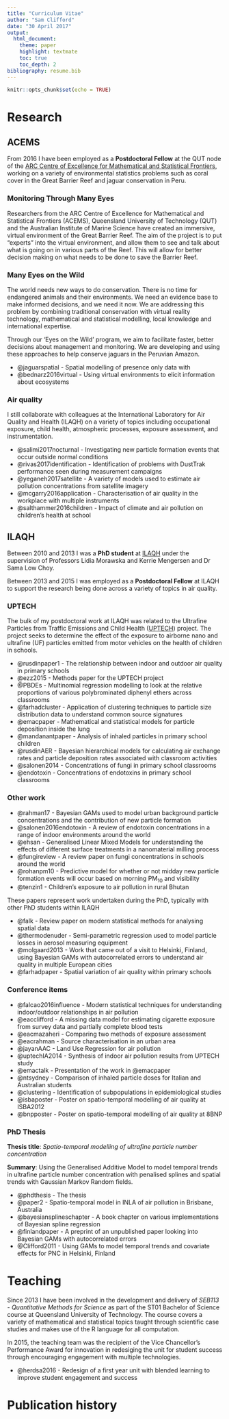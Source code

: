 ```yaml
---
title: "Curriculum Vitae"
author: "Sam Clifford"
date: "30 April 2017"
output:
  html_document:
    theme: paper
    highlight: textmate
    toc: true
    toc_depth: 2
bibliography: resume.bib
---
```


```r
knitr::opts_chunk$set(echo = TRUE)
```

# Research 

## ACEMS {.tabset .tabset-fade }

From 2016 I have been employed as a **Postdoctoral Fellow** at the QUT node of the [ARC Centre of Excellence for Mathematical and Statistical Frontiers](http://acems.org.au/), working on a variety of environmental statistics problems such as coral cover in the Great Barrier Reef and jaguar conservation in Peru.

### Monitoring Through Many Eyes

Researchers from the ARC Centre of Excellence for Mathematical and Statistical Frontiers (ACEMS), Queensland University of Technology (QUT) and the Australian Institute of Marine Science have created an immersive, virtual environment of the Great Barrier Reef. The aim of the project is to put "experts" into the virtual environment, and allow them to see and talk about what is going on in various parts of the Reef. This will allow for better decision making on what needs to be done to save the Barrier Reef.

### Many Eyes on the Wild

The world needs new ways to do conservation. There is no time for endangered animals and their environments. We need an evidence base to make informed decisions, and we need it now. We are addressing this problem by combining traditional conservation with virtual reality technology, mathematical and statistical modelling, local knowledge and international expertise. 

Through our ‘Eyes on the Wild’ program, we aim to facilitate faster, better decisions about management and monitoring.  We are developing and using these approaches to help conserve jaguars  in the Peruvian Amazon.

* @jaguarspatial - Spatial modelling of presence only data with 
* @bednarz2016virtual - Using virtual environments to elicit information about ecosystems

### Air quality

I still collaborate with colleagues at the International Laboratory for Air Quality and Health (ILAQH) on a variety of topics including occupational exposure, child health, atmospheric processes, exposure assessment, and instrumentation.

* @salimi2017nocturnal - Investigating new particle formation events that occur outside normal conditions
* @rivas2017identification - Identification of problems with DustTrak performance seen during measurement campaigns
* @yeganeh2017satellite - A variety of models used to estimate air pollution concentrations from satellite imagery
* @mcgarry2016application - Characterisation of air quality in the workplace with multiple instruments
* @salthammer2016children - Impact of climate and air pollution on children's health at school


## ILAQH {.tabset .tabset-fade }


Between 2010 and 2013 I was a **PhD student** at [ILAQH](https://www.qut.edu.au/research/our-research/institutes-centres-and-research-groups/international-laboratory-for-air-quality-and-health) under the supervision of Professors Lidia Morawska and Kerrie Mengersen and Dr Sama Low Choy.

Between 2013 and 2015 I was employed as a **Postdoctoral Fellow** at ILAQH to support the research being done across a variety of topics in air quality.

### UPTECH

The bulk of my postdoctoral work at ILAQH was related to the Ultrafine Particles from Traffic Emissions and Child Health  ([UPTECH](https://www.qut.edu.au/research/research-projects/uptech)) project. The project seeks to determine the effect of the exposure to airborne nano and ultrafine (UF) particles emitted from motor vehicles on the health of children in schools.

* @rusdinpaper1 - The relationship between indoor and outdoor air quality in primary schools
* @ezz2015 - Methods paper for the UPTECH project
* @PBDEs - Multinomial regression modelling to look at the relative proportions of various polybrominated diphenyl ethers across classrooms
* @farhadcluster - Application of clustering techniques to particle size distribution data to understand common source signatures
* @emacpaper - Mathematical and statistical models for particle deposition inside the lung
* @mandanantpaper - Analysis of inhaled particles in primary school children
* @rusdinAER - Bayesian hierarchical models for calculating air exchange rates and particle deposition rates associated with classroom activities
* @salonen2014 - Concentrations of fungi in primary school classrooms
* @endotoxin - Concentrations of endotoxins in primary school classrooms

### Other work
* @rahman17 - Bayesian GAMs used to model urban background particle concentrations and the contribution of new particle formation
* @salonen2016endotoxin - A review of endotoxin concentrations in a range of indoor environments around the world
* @ehsan - Generalised Linear Mixed Models for understanding the effects of different surface treatments in a nanomaterial milling process
* @fungireview - A review paper on fungi concentrations in schools around the world
* @rohanpm10 - Predictive model for whether or not midday new particle formation events will occur based on morning PM$_{10}$ and visibility
* @tenzin1 - Children's exposure to air pollution in rural Bhutan

These papers represent work undertaken during the PhD, typically with other PhD students within ILAQH

* @falk - Review paper on modern statistical methods for analysing spatial data
* @thermodenuder - Semi-parametric regression used to model particle losses in aerosol measuring equipment
* @molgaard2013 - Work that came out of a visit to Helsinki, Finland, using Bayesian GAMs with autocorrelated errors to understand air quality in multiple European cities
* @farhadpaper - Spatial variation of air quality within primary schools

### Conference items

* @falcao2016influence - Modern statistical techniques for understanding indoor/outdoor relationships in air pollution
* @eacclifford - A missing data model for estimating cigarette exposure from survey data and partially complete blood tests
* @eacmazaheri - Comparing two methods of exposure assessment 
* @eacrahman - Source characterisation in an urban area
* @jayanAAC - Land Use Regression for air pollution
* @uptechIA2014 - Synthesis of indoor air pollution results from UPTECH study
* @emactalk - Presentation of the work in @emacpaper
* @ntsydney - Comparison of inhaled particle doses for Italian and Australian students
* @clustering - Identification of subpopulations in epidemiological studies
* @isbaposter - Poster on spatio-temporal modelling of air quality at ISBA2012
* @bnpposter - Poster on spatio-temporal modelling of air quality at 8BNP


### PhD Thesis

**Thesis title**: _Spatio-temporal modelling of ultrafine particle number concentration_

**Summary**: Using the Generalised Additive Model to model temporal trends in ultrafine particle number concentration with penalised splines and spatial trends with Gaussian Markov Random fields.

* @phdthesis - The thesis
* @paper2 - Spatio-temporal model in INLA of air pollution in Brisbane, Australia
* @bayesiansplineschapter - A book chapter on various implementations of Bayesian spline regression
* @finlandpaper - A preprint of an unpublished paper looking into Bayesian GAMs with autocorrelated errors
* @Clifford2011 - Using GAMs to model temporal trends and covariate effects for PNC in Helsinki, Finland



# Teaching

Since 2013 I have been involved in the development and delivery of *SEB113 - Quantitative Methods for Science* as part of the ST01 Bachelor of Science course at Queensland University of Technology. The course covers a variety of mathematical and statistical topics taught through scientific case studies and makes use of the R language for all computation.

In 2015, the teaching team was the recipient of the Vice Chancellor's Performance Award for innovation in redesiging the unit for student success through encouraging engagement with multiple technologies.

* @herdsa2016 - Redesign of a first year unit with blended learning to improve student engagement and success

# Publication history
